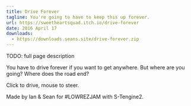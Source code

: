 ```yaml
---
title: Drive Forever
tagline: You're going to have to keep this up forever.
url: https://sweetheartsquad.itch.io/drive-forever
date: 2016 April 17
downloads:
  - https://downloads.seans.site/drive-forever.zip
---
```


TODO: full page description



You have to drive forever if you want to get anywhere. But where are you going? Where does the road end?

Click to drive, mouse to steer.

Made by Ian & Sean for #LOWREZJAM with S-Tengine2.
